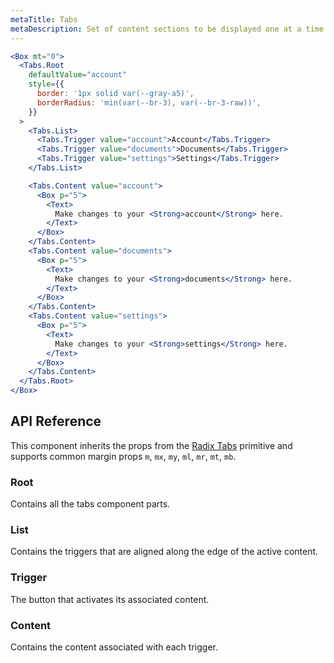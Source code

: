 ```yaml
---
metaTitle: Tabs
metaDescription: Set of content sections to be displayed one at a time.
---
```


```jsx live=true
<Box mt="0">
  <Tabs.Root
    defaultValue="account"
    style={{
      border: '1px solid var(--gray-a5)',
      borderRadius: 'min(var(--br-3), var(--br-3-raw))',
    }}
  >
    <Tabs.List>
      <Tabs.Trigger value="account">Account</Tabs.Trigger>
      <Tabs.Trigger value="documents">Documents</Tabs.Trigger>
      <Tabs.Trigger value="settings">Settings</Tabs.Trigger>
    </Tabs.List>

    <Tabs.Content value="account">
      <Box p="5">
        <Text>
          Make changes to your <Strong>account</Strong> here.
        </Text>
      </Box>
    </Tabs.Content>
    <Tabs.Content value="documents">
      <Box p="5">
        <Text>
          Make changes to your <Strong>documents</Strong> here.
        </Text>
      </Box>
    </Tabs.Content>
    <Tabs.Content value="settings">
      <Box p="5">
        <Text>
          Make changes to your <Strong>settings</Strong> here.
        </Text>
      </Box>
    </Tabs.Content>
  </Tabs.Root>
</Box>
```

## API Reference

This component inherits the props from the [Radix Tabs](/docs/primitives/components/tabs) primitive and supports common margin props `m`, `mx`, `my`, `ml`, `mr`, `mt`, `mb`.

### Root

Contains all the tabs component parts.

### List

Contains the triggers that are aligned along the edge of the active content.

### Trigger

The button that activates its associated content.

### Content

Contains the content associated with each trigger.
